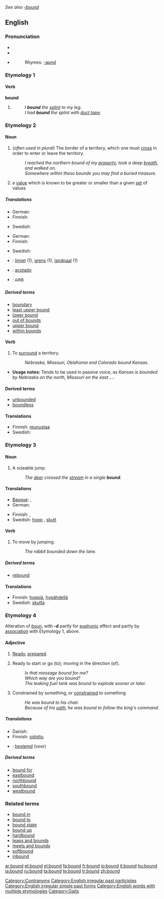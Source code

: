 ''See also [[-bound]]''
==English==

{{rank|expression|Duke|battle|736|bound|York|impossible|greatest}}

===Pronunciation===
*{{SAMPA|/"baUnd/}}
*{{IPA|/ˈbaʊnd/}}
*{{audio|en-us-bound.ogg|Audio (US)}}
*:Rhymes: [[Rhymes:English:-aʊnd|-aʊnd]]

===Etymology 1===

====Verb====
'''bound'''

# {{past of|bind}}
#: ''I '''bound''' the [[splint]] to my leg.''
#: ''I had '''bound''' the splint with [[duct tape]].''

===Etymology 2===

====Noun====
{{en-noun}}

# (''often used in plural'') The border of a territory, which one must [[cross]] in order to enter or leave the territory.
#: ''I reached the northern bound of my [[property]], took a deep [[breath]], and walked on.''
#: ''Somewhere within these bounds you may find a buried treasure.''
# {{mathematics}} a [[value]] which is known to be greater or smaller than a given [[set]] of values

=====Translations=====
{{trans-top|border of territory}}
* German: {{t|de|Abgrenzung|f}}
* Finnish: {{t+|fi|raja}}
{{trans-mid}}
* Swedish: {{t+|sv|gräns|c}}
{{trans-bottom}}

{{trans-top|value greater (or smaller) than a given set}}
* German: {{t+|de|Schranke|f}}
* Finnish: {{t-|fi|raja-arvo}}
{{trans-mid}}
* Swedish: {{t+|sv|gräns|c}}
{{trans-bottom}}

{{checktrans-top}}
*{{ttbc|Dutch}}: [[limiet]] (1), [[grens]] (1), [[landpaal]] (1)
*{{ttbc|Spanish}}: [[acotado]]
*{{ttbc|Telugu}}: పరిధి
{{checktrans-bottom}}

=====Derived terms=====
*[[boundary]]
*[[least upper bound]]
*[[lower bound]]
*[[out of bounds]]
*[[upper bound]]
*[[within bounds]]

====Verb====
{{en-verb}}

# To [[surround]] a territory.
#: ''Nebraska, Missouri, Oklahoma and Colorado bound Kansas.''
*'''Usage notes:''' Tends to be used in passive voice, as ''Kansas is bounded by Nebraska on the north, Missouri on the east ...''.

====Derived terms====
*[[unbounded]]
*[[boundless]]

====Translations====
* Finnish: [[reunustaa]]
* Swedish: {{t-|sv|gränsa till}}

===Etymology 3===

====Noun====
{{en-noun}}

# A sizeable jump.
#: ''The [[deer]] crossed the [[stream]] in a single '''bound'''.''

====Translations====
{{trans-top|sizeable jump}}
* [[Basque]]: {{t|eu|jauzi|xs=Basque}}, {{t-|eu|salto|xs=Basque}}
* German: {{t+|de|Sprung|m}}
{{trans-mid}}
* Finnish: {{t-|fi|hyppy}}, {{t-|fi|loikka}}
* Swedish: [[hopp]] {{n}}, [[skutt]] {{n}}
{{trans-bottom}}

====Verb====
{{en-verb}}

# To move by jumping.
#: ''The rabbit bounded down the lane.''

=====Derived terms=====
*[[rebound]]

====Translations====
* Finnish: [[hyppiä]], [[hypähdellä]]
* Swedish: [[skutta]]

===Etymology 4===
Alteration of ''[[boun]]'', with '''-d''' partly for [[euphonic]] effect and partly by [[association]] with Etymology 1, above.

====Adjective====
{{en-adj}}

# {{obsolete}} [[ready|Ready]], [[prepared]].
# Ready to start or go (to); moving in the direction (of).
#: ''Is that message bound for me?''
#: ''Which way are you bound?''
#: ''The leaking fuel tank was bound to explode sooner or later.''
# Constrained by something, or [[constrain]]ed to something
#: ''He was bound to his chair.''
#: ''Because of his [[oath]], he was bound to follow the king's command.''

=====Translations=====
{{trans-top|Ready, prepared}}
{{trans-mid}}
{{trans-bottom}}

{{trans-top|Ready to start or go (to); moving in the direction (of)}}
{{trans-mid}}
{{trans-bottom}}

{{trans-top|Constrained by something, or constrained to something}}
* Danish: {{t|da|begrænset}}
* Finnish: [[sidottu]]
{{trans-mid}}
{{trans-bottom}}

{{checktrans-top}}
*{{ttbc|Dutch}}: [[bestemd]] (voor)
{{checktrans-bottom}}

=====Derived terms=====
*[[bound for]]
*[[eastbound]]
*[[northbound]]
*[[southbound]]
*[[westbound]]

===Related terms===
<!--These need to be put under the according etymologies-->
*[[bound in]]
*[[bound to]]
*[[bound state]]
*[[bound up]]
*[[hardbound]]
*[[leaps and bounds]]
*[[meets and bounds]]
*[[softbound]]
*[[inbound]]

[[Category:Contranyms]]
[[Category:English irregular past participles]]
[[Category:English irregular simple past forms]]
[[Category:English words with multiple etymologies]]
[[Category:Gaits]]

[[ar:bound]]
[[et:bound]]
[[el:bound]]
[[fa:bound]]
[[fr:bound]]
[[io:bound]]
[[it:bound]]
[[hu:bound]]
[[ja:bound]]
[[ru:bound]]
[[ta:bound]]
[[te:bound]]
[[tr:bound]]
[[zh:bound]]